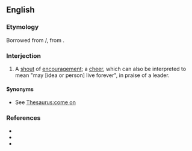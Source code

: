 ==English==

===Etymology===
Borrowed from {{bor|en|hi|ज़िंदाबाद}}/{{bor|en|ur|زندہ باد|tr=Zinda Bād|t=long live}}, from {{der|en|fa|زنده باد|tr=Zéndé Bād}}.

===Interjection===
{{en-interj}}

# {{lb|en|South Asia}} A [[shout]] of [[encouragement]]; a [[cheer]], which can also be interpreted to mean "may [idea or person] live forever", in praise of a leader.
#: {{ux|en|{{w|Inquilab Zindabad|Inquilab '''Zindabad'''}}!}}

====Synonyms====
* See [[Thesaurus:come on]]

===References===
* {{R:Lexico}}
* {{R:Collins}}
* {{R:TheFreeDictionary}}